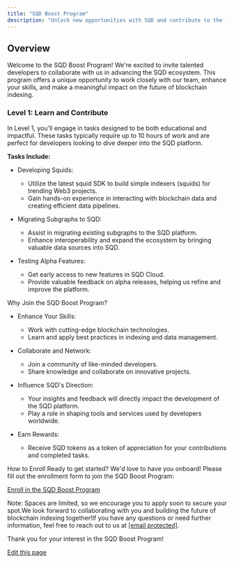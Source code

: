 ```yaml
---
title: "SQD Boost Program"
description: "Unlock new opportunities with SQD and contribute to the future of blockchain indexing"
---
```


## Overview[​](#overview "Direct link to Overview")

Welcome to the SQD Boost Program! We're excited to invite talented developers to collaborate with us in advancing the SQD ecosystem. This program offers a unique opportunity to work closely with our team, enhance your skills, and make a meaningful impact on the future of blockchain indexing.

### Level 1: Learn and Contribute[​](#level-1-learn-and-contribute "Direct link to Level 1: Learn and Contribute")

In Level 1, you'll engage in tasks designed to be both educational and impactful. These tasks typically require up to 10 hours of work and are perfect for developers looking to dive deeper into the SQD platform.

**Tasks Include:**

* Developing Squids:

  * Utilize the latest squid SDK to build simple indexers (squids) for trending Web3 projects.
  * Gain hands-on experience in interacting with blockchain data and creating efficient data pipelines.

* Migrating Subgraphs to SQD:

  * Assist in migrating existing subgraphs to the SQD platform.
  * Enhance interoperability and expand the ecosystem by bringing valuable data sources into SQD.

* Testing Alpha Features:

  * Get early access to new features in SQD Cloud.
  * Provide valuable feedback on alpha releases, helping us refine and improve the platform.

Why Join the SQD Boost Program?

* Enhance Your Skills:

  * Work with cutting-edge blockchain technologies.
  * Learn and apply best practices in indexing and data management.

* Collaborate and Network:

  * Join a community of like-minded developers.
  * Share knowledge and collaborate on innovative projects.

* Influence SQD's Direction:

  * Your insights and feedback will directly impact the development of the SQD platform.
  * Play a role in shaping tools and services used by developers worldwide.

* Earn Rewards:

  * Receive SQD tokens as a token of appreciation for your contributions and completed tasks.

How to Enroll Ready to get started? We'd love to have you onboard! Please fill out the enrollment form to join the SQD Boost Program:

[Enroll in the SQD Boost Program](https://app.deform.cc/form/0ac1a257-51d2-43f0-ae39-352c0cce9e15)

Note: Spaces are limited, so we encourage you to apply soon to secure your spot.We look forward to collaborating with you and building the future of blockchain indexing together!If you have any questions or need further information, feel free to reach out to us at [\[email protected\]](/cdn-cgi/l/email-protection#02717772726d7076427177607173776b662c6b6d).

Thank you for your interest in the SQD Boost Program!

[Edit this page](https://github.com/subsquid/docs/edit/master/docs/sqd-boost-landing.md)
